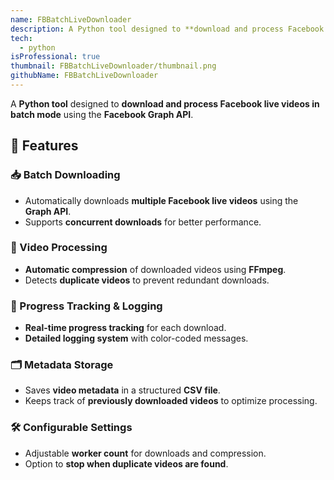 ```yaml
---
name: FBBatchLiveDownloader
description: A Python tool designed to **download and process Facebook live videos in batch mode** using the Facebook Graph API.
tech: 
  - python
isProfessional: true
thumbnail: FBBatchLiveDownloader/thumbnail.png
githubName: FBBatchLiveDownloader
---
```


A **Python tool** designed to **download and process Facebook live videos in batch mode** using the **Facebook Graph API**.

## 🚀 Features  

### 📥 Batch Downloading  
- Automatically downloads **multiple Facebook live videos** using the **Graph API**.  
- Supports **concurrent downloads** for better performance.  

### 🎥 Video Processing  
- **Automatic compression** of downloaded videos using **FFmpeg**.  
- Detects **duplicate videos** to prevent redundant downloads.  

### 🔄 Progress Tracking & Logging  
- **Real-time progress tracking** for each download.  
- **Detailed logging system** with color-coded messages.  

### 🗂 Metadata Storage  
- Saves **video metadata** in a structured **CSV file**.  
- Keeps track of **previously downloaded videos** to optimize processing.  

### 🛠 Configurable Settings  
- Adjustable **worker count** for downloads and compression.  
- Option to **stop when duplicate videos are found**.  